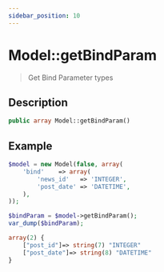 ```yaml
---
sidebar_position: 10
---
```


# Model::getBindParam

> Get Bind Parameter types


## Description

```php
public array Model::getBindParam()
```


## Example

```php title="Controller"
$model = new Model(false, array(
    'bind'    => array(
        'news_id'   => 'INTEGER',
        'post_date' => 'DATETIME',
    ),
));

$bindParam = $model->getBindParam();
var_dump($bindParam);
```

```php title="Output"
array(2) {
    ["post_id"]=> string(7) "INTEGER"
    ["post_date"]=> string(8) "DATETIME"
}
```